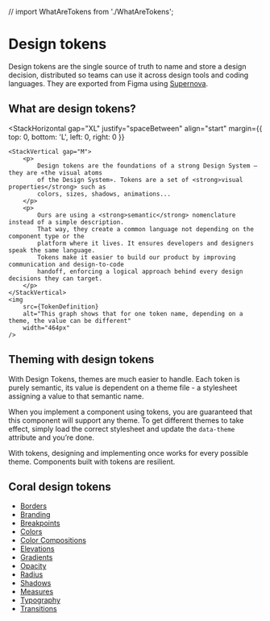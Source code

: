 // import WhatAreTokens from './WhatAreTokens';

<Meta title="Design Tokens/About" />

# Design tokens

Design tokens are the single source of truth to name and store a design decision, distributed so teams can use it across design tools and coding languages.
They are exported from Figma using [Supernova](https://www.supernova.io/).

## What are design tokens?

<StackHorizontal
    gap="XL"
    justify="spaceBetween"
    align="start"
    margin={{ top: 0, bottom: 'L', left: 0, right: 0 }}
>
    <StackVertical gap="M">
        <p>
            Design tokens are the foundations of a strong Design System — they are «the visual atoms
            of the Design System». Tokens are a set of <strong>visual properties</strong> such as
            colors, sizes, shadows, animations...
        </p>
        <p>
            Ours are using a <strong>semantic</strong> nomenclature instead of a simple description.
            That way, they create a common language not depending on the component type or the
            platform where it lives. It ensures developers and designers speak the same language.
            Tokens make it easier to build our product by improving communication and design-to-code
            handoff, enforcing a logical approach behind every design decisions they can target.
        </p>
    </StackVertical>
    <img
        src={TokenDefinition}
        alt="This graph shows that for one token name, depending on a theme, the value can be different"
        width="464px"
    />

</StackHorizontal>

## Theming with design tokens

With Design Tokens, themes are much easier to handle. Each token is purely semantic, its value is dependent on a theme file - a stylesheet assigning a value to that semantic name.

When you implement a component using tokens, you are guaranteed that this component will
support any theme. To get different themes to take effect, simply load the correct
stylesheet and update the <code>data-theme</code> attribute and you’re done.

With tokens, designing and implementing once works for every possible theme.
Components built with tokens are resilient.

<ExampleCard />

## Coral design tokens

- [Borders](/docs/design-tokens-borders--docs)
- [Branding](/docs/design-tokens-branding--docs)
- [Breakpoints](/docs/design-tokens-breakpoints--docs)
- [Colors](/docs/design-tokens-colors--docs)
- [Color Compositions](/docs/design-tokens-color-compositions--docs)
- [Elevations](/docs/design-tokens-elevations--docs)
- [Gradients](/docs/design-tokens-gradients--docs)
- [Opacity](/docs/design-tokens-opacity--docs)
- [Radius](/docs/design-tokens-radius--docs)
- [Shadows](/docs/design-tokens-shadows--docs)
- [Measures](/docs/design-tokens-measures--docs)
- [Typography](/docs/design-tokens-typography--docs)
- [Transitions](/docs/design-tokens-transitions--docs)
